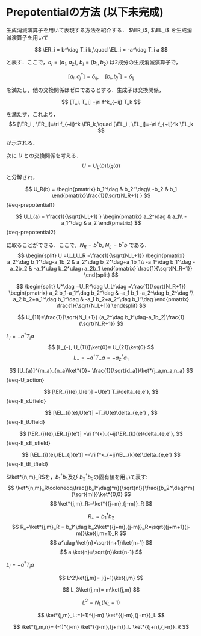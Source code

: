 # Prepotentialの方法 (以下未完成)

生成消滅演算子を用いて表現する方法を紹介する．
$\ER_i$, $\EL_i$ を生成消滅演算子を用いて

$$
  \ER_i = b^\dag T_i b,\quad
  \EL_i = -a^\dag T_i a
$$

と表す．ここで，$a_i=(a_1,a_2)$, $b_i=(b_1,b_2)$ は2成分の生成消滅演算子で，

$$
  [a_i, a_j^\dag] = \delta_{ij},\quad
  [b_i, b_j^\dag] = \delta_{ij}
$$

を満たし，他の交換関係はゼロであるとする．生成子は交換関係，

$$
  [T_i, T_j] =\ri f^k_{~ij} T_k
$$

を満たす．これより，
$$
  [\ER_i , \ER_j]=\ri f_{~ij}^k \ER_k,\quad
  [\EL_i , \EL_j]=-\ri f_{~ij}^k \EL_k
$$

が示される．

次に $U$ との交換関係を考える．
$$
  U = U_L(b)U_R(a)
$$
と分解され，

$$
  U_R(b) =
  \begin{pmatrix}
    b_1^\dag & b_2^\dag\\
    -b_2 & b_1
    \end{pmatrix}\frac{1}{\sqrt{N_R+1} } 
$$ {#eq-prepotential1}

$$
  U_L(a) =
  \frac{1}{\sqrt{N_L+1} }
  \begin{pmatrix}
    a_2^\dag &  a_1\\
    -a_1^\dag &  a_2
    \end{pmatrix}
$$ {#eq-prepotential2}

に取ることができる．ここで，$N_{R}=b^\dag b$, $N_{L}=b^\dag b$ である．
$$
  \begin{split}
    U =U_LU_R =\frac{1}{\sqrt{N_L+1}} \begin{pmatrix}
      a_2^\dag b_1^\dag-a_1b_2 & a_2^\dag  b_2^\dag+a_1b_1\\
      -a_1^\dag b_1^\dag -a_2b_2  & -a_1^\dag b_2^\dag+a_2b_1
    \end{pmatrix}
    \frac{1}{\sqrt{N_R+1}}
  \end{split}
$$

$$
  \begin{split}
    U^\dag =U_R^\dag U_L^\dag =\frac{1}{\sqrt{N_R+1}} \begin{pmatrix}
      a_2 b_1-a_1^\dag b_2^\dag &
      -a_1 b_1 -a_2^\dag b_2^\dag \\
      a_2  b_2+a_1^\dag b_1^\dag  & -a_1 b_2+a_2^\dag b_1^\dag
    \end{pmatrix}
    \frac{1}{\sqrt{N_L+1}}
  \end{split}
$$


\begin{question}
  交換関係 (@eq-E_sU)式, (@eq-E_tU)式は，$U=U_{L}U_{R}$の分解により，
  \begin{align}
    [\ER_{i},U_R] &=U_R T_i,\\
    [\EL_{i},U_L] &=T_{i}U_L
  \end{align}
  に帰着する．式(@eq-prepotential1)，式(@eq-prepotential2) が，上記の交換関係を満たす示せ．
\end{question}

$$
  U_{11}=\frac{1}{\sqrt{N_L+1}}
  (a_2^\dag b_1^\dag-a_1b_2)\frac{1}{\sqrt{N_R+1}}
$$

$L_i = -a^\dag T_i a$
\begin{align}
  \sqrt{2}U_{11}\ket{00;00}&=  \ket{01;10}=\ket{\frac{1}{2},\frac{1}{2};\frac{1}{2},\frac{1}{2}},\\
  \sqrt{2} U_{12}\ket{00;00}&=  \ket{01;01}=\ket{\frac{1}{2},\frac{1}{2};\frac{1}{2},-\frac{1}{2}},\\
  \sqrt{2} U_{21}\ket{00;00}&=  -\ket{10;10}=\ket{\frac{1}{2},-\frac{1}{2};\frac{1}{2},\frac{1}{2}},\\
  \sqrt{2} U_{22}\ket{00;00}&=  -\ket{10;01}=\ket{\frac{1}{2},-\frac{1}{2};\frac{1}{2},-\frac{1}{2}}
\end{align}
$$
  [L_{-}, U_{11}]\ket{0}= U_{21}\ket{0}
$$
$$
  L_-= -a^\dag T_- a = -a^\dag_2 a_1
$$

$$
  [U_{a}]^{m_a}_{n_a}\ket*{0}=
  \frac{1}{\sqrt{d_a}}\ket*{j_a,m_a,n_a}
$$ {#eq-U_action}

$$
  [\ER_{i}(e),U(e')] =U(e') T_i\delta_{e,e'},
$$ {#eq-E_sUfield}

$$
  [\EL_{i}(e),U(e')] =T_iU(e)\delta_{e,e'} ,
$$ {#eq-E_tUfield}

$$
[\ER_{i}(e),\ER_{j}(e')] =\ri f^{k}_{~ij}\ER_{k}(e)\delta_{e,e'},
$$ {#eq-E_sE_sfield}

$$
[\EL_{i}(e),\EL_{j}(e')] =-\ri f^k_{~ij}\EL_{k}(e)\delta_{e,e'}
$$ {#eq-E_tE_tfield}

$\ket*{n,m}_R$を，$b_1^\dag b_1$及び
$b^\dag_2b_2$の固有値を用いて表す:
$$
  \ket*{n,m}_R\coloneqq\frac{(b_1^\dag)^n}{\sqrt{n!}}\frac{(b_2^\dag)^m}{\sqrt{m!}}\ket*{0,0}
$$
$$
  \ket*{j,m}_R:=\ket*{{j+m},{j-m}}_R
$$

$$
  R_+ = b_1^\dag b_2
$$
$$
  R_+\ket*{j,m}_R = b_1^\dag b_2\ket*{{j+m},{j-m}}_R=\sqrt{(j+m+1)(j-m)}\ket{j,m+1}_R
$$
$$
  a^\dag \ket{n}=\sqrt{n+1}\ket{n+1}
$$
$$
  a \ket{n}=\sqrt{n}\ket{n-1}
$$


$L_i = -a^\dag T_i a$


$$
  L^2\ket{j,m}= j(j+1)\ket{j,m}
$$

$$
  L_3\ket{j,m}= m\ket{j,m}
$$

$$
  L^2=N_L(N_L+1)
$$


$$
  \ket*{j,m}_L:=(-1)^{j-m} \ket*{{j-m},{j+m}}_L
$$


$$
  \ket*{j,m,n}= (-1)^{j-m} \ket*{{j-m},{j+m}}_L \ket*{{j+n},{j-n}}_R
$$
